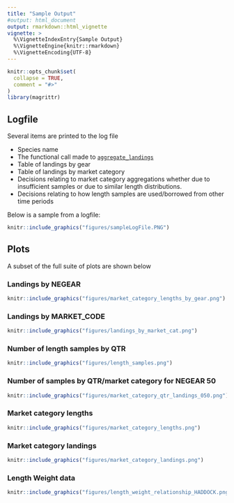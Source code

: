 ```yaml
---
title: "Sample Output"
#output: html_document
output: rmarkdown::html_vignette
vignette: >
  %\VignetteIndexEntry{Sample Output}
  %\VignetteEngine{knitr::rmarkdown}
  %\VignetteEncoding{UTF-8}
---
```


```r
knitr::opts_chunk$set(
  collapse = TRUE,
  comment = "#>"
)
library(magrittr)
```

## Logfile

Several items are printed to the log file

* Species name
* The functional call made to [`aggregate_landings`](../reference/aggregate_landings.html)
* Table of landings by gear
* Table of landings by market category
* Decisions relating to market category aggregations whether due to insufficient samples or due to similar length distributions.
* Decisions relating to how length samples are used/borrowed from other time periods

Below is a sample from a logfile:

```r
knitr::include_graphics("figures/sampleLogFile.PNG")
```

## Plots

A subset of the full suite of plots are shown below

### Landings by NEGEAR

```r
knitr::include_graphics("figures/market_category_lengths_by_gear.png")
```

### Landings by MARKET_CODE

```r
knitr::include_graphics("figures/landings_by_market_cat.png")
```

### Number of length samples by QTR

```r
knitr::include_graphics("figures/length_samples.png")
```

### Number of samples by QTR/market category for NEGEAR 50

```r
knitr::include_graphics("figures/market_category_qtr_landings_050.png")
```


### Market category lengths

```r
knitr::include_graphics("figures/market_category_lengths.png")

```



### Market category landings

```r
knitr::include_graphics("figures/market_category_landings.png")
```


### Length Weight data

```r
knitr::include_graphics("figures/length_weight_relationship_HADDOCK.png")
```








